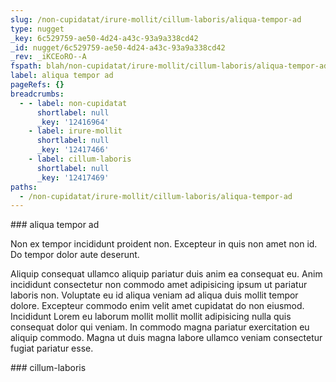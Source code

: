 ```yaml
---
slug: /non-cupidatat/irure-mollit/cillum-laboris/aliqua-tempor-ad
type: nugget
_key: 6c529759-ae50-4d24-a43c-93a9a338cd42
_id: nugget/6c529759-ae50-4d24-a43c-93a9a338cd42
_rev: _iKCEoRO--A
fspath: blah/non-cupidatat/irure-mollit/cillum-laboris/aliqua-tempor-ad.md
label: aliqua tempor ad
pageRefs: {}
breadcrumbs:
  - - label: non-cupidatat
      shortlabel: null
      _key: '12416964'
    - label: irure-mollit
      shortlabel: null
      _key: '12417466'
    - label: cillum-laboris
      shortlabel: null
      _key: '12417469'
paths:
  - /non-cupidatat/irure-mollit/cillum-laboris/aliqua-tempor-ad
---
```


<NuggetArea>
<Nugget slug="/non-cupidatat/irure-mollit/cillum-laboris/aliqua-tempor-ad" type="nugget" _key="6c529759-ae50-4d24-a43c-93a9a338cd42" _id="nugget/6c529759-ae50-4d24-a43c-93a9a338cd42" _rev="_iKCEoRO--A" fspath="blah/non-cupidatat/irure-mollit/cillum-laboris/aliqua-tempor-ad.md" label="aliqua tempor ad" paths="/non-cupidatat/irure-mollit/cillum-laboris/aliqua-tempor-ad">
<NuggetBody>
### aliqua tempor ad

Non ex tempor incididunt proident non. Excepteur in quis non amet non id. Do tempor dolor aute deserunt.

Aliquip consequat ullamco aliquip pariatur duis anim ea consequat eu. Anim incididunt consectetur non commodo amet adipisicing ipsum ut pariatur laboris non. Voluptate eu id aliqua veniam ad aliqua duis mollit tempor dolore. Excepteur commodo enim velit amet cupidatat do non eiusmod. Incididunt Lorem eu laborum mollit mollit mollit adipisicing nulla quis consequat dolor qui veniam. In commodo magna pariatur exercitation eu aliquip commodo. Magna ut duis magna labore ullamco veniam consectetur fugiat pariatur esse.

</NuggetBody>
<Breadcrumbs>
<Crumbs>
<Crumb _key="12416964" label="non-cupidatat" /><Crumb _key="12417466" label="irure-mollit" /><Crumb _key="12417469" label="cillum-laboris" />
</Crumbs>
</Breadcrumbs>
</Nugget>

<NuggetsInbound>
</NuggetsInbound>
<NuggetsOutbound>
</NuggetsOutbound>
</NuggetArea>
<PassagesInbound>
<Passage direction="inbound" type="passage" _key="12417469" _id="passage/12417469" _rev="_iKCEoRO--_" label="cillum-laboris" passage="cillum-laboris" fspath="blah/non-cupidatat/irure-mollit/cillum-laboris" paths="/non-cupidatat/irure-mollit/cillum-laboris" slug="/non-cupidatat/irure-mollit/cillum-laboris">
<NuggetBody>
### cillum-laboris

</NuggetBody>
<Breadcrumbs>
<Crumbs>
<Crumb _key="12416964" label="non-cupidatat" /><Crumb _key="12417466" label="irure-mollit" />
</Crumbs>
</Breadcrumbs>
</Passage>

</PassagesInbound>
<PassagesOutbound>
</PassagesOutbound>